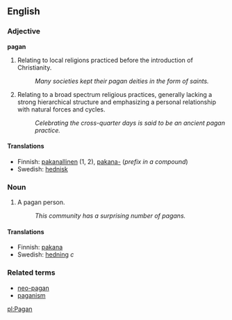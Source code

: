==English==

===Adjective===
'''pagan'''
# Relating to local religions practiced before the introduction of Christianity.
#: ''Many societies kept their pagan deities in the form of saints.''
# Relating to a broad spectrum religious practices, generally lacking a strong hierarchical structure and emphasizing a personal relationship with natural forces and cycles.
#: ''Celebrating the cross-quarter days is said to be an ancient pagan practice.''

====Translations====
*Finnish: [[pakanallinen]] (1, 2), [[pakana|pakana-]] (''prefix in a compound'')
*Swedish: [[hednisk]]

===Noun===
# A pagan person.
#: ''This community has a surprising number of pagans.''

====Translations====
*Finnish: [[pakana]]
*Swedish: [[hedning]] ''c''

===Related terms===
*[[neo-pagan]]
*[[paganism]]

[[pl:Pagan]]